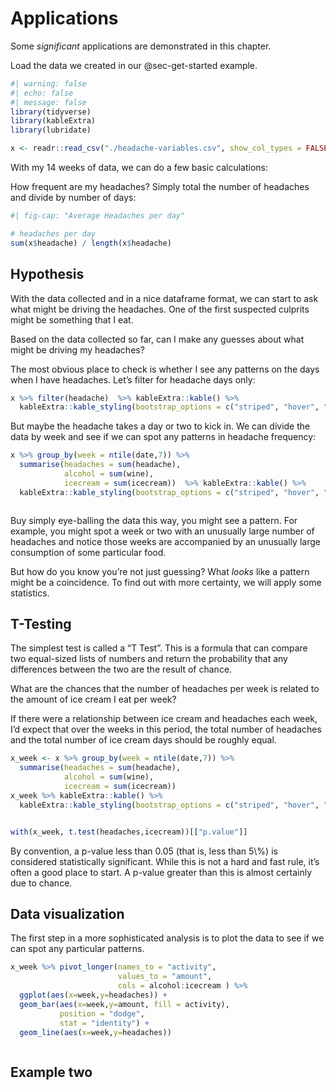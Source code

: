 # Applications

Some *significant* applications are demonstrated in this chapter.

Load the data we created in our @sec-get-started example.

```r
#| warning: false
#| echo: false
#| message: false
library(tidyverse)
library(kableExtra)
library(lubridate)
```

```r
x <- readr::read_csv("./headache-variables.csv", show_col_types = FALSE)


```



With my 14 weeks of data, we can do a few basic calculations:

How frequent are my headaches? Simply total the number of headaches and divide by number of days:

```r
#| fig-cap: "Average Headaches per day"

# headaches per day
sum(x$headache) / length(x$headache)

```

## Hypothesis

With the data collected and in a nice dataframe format, we can start to ask what might be driving the headaches. One of the first suspected culprits might be something that I eat. 

Based on the data collected so far, can I make any guesses about what might be driving my headaches?

The most obvious place to check is whether I see any patterns on the days when I have headaches. Let's filter for headache days only:

```r

x %>% filter(headache)  %>% kableExtra::kable() %>% 
  kableExtra::kable_styling(bootstrap_options = c("striped", "hover", "condensed"))

```

But maybe the headache takes a day or two to kick in. We can divide the data by week and see if we can spot any patterns in headache frequency:

```r
x %>% group_by(week = ntile(date,7)) %>% 
  summarise(headaches = sum(headache),
            alcohol = sum(wine),
            icecream = sum(icecream))  %>% kableExtra::kable() %>% 
  kableExtra::kable_styling(bootstrap_options = c("striped", "hover", "condensed"))



```

Buy simply eye-balling the data this way, you might see a pattern. For example, you might spot a week or two with an unusually large number of headaches and notice those weeks are accompanied by an unusually large consumption of some particular food.

But how do you know you're not just guessing? What *looks* like a pattern might be a coincidence. To find out with more certainty, we will apply some statistics.

## T-Testing

The simplest test is called a "T Test". This is a formula that can compare two equal-sized lists of numbers and return the probability that any differences between the two are the result of chance.

What are the chances that the number of headaches per week is related to the amount of ice cream I eat per week?

If there were a relationship between ice cream and headaches each week, I'd expect that over the weeks in this period, the total number of headaches and the total number of ice cream days should be roughly equal.

```r

x_week <- x %>% group_by(week = ntile(date,7)) %>% 
  summarise(headaches = sum(headache),
            alcohol = sum(wine),
            icecream = sum(icecream)) 
x_week %>% kableExtra::kable() %>%
  kableExtra::kable_styling(bootstrap_options = c("striped", "hover", "condensed")) 


with(x_week, t.test(headaches,icecream))[["p.value"]]

```

By convention, a p-value less than 0.05 (that is, less than 5\\%) is considered statistically significant. While this is not a hard and fast rule, it's often a good place to start. A p-value greater than this is almost certainly due to chance.

## Data visualization

The first step in a more sophisticated analysis is to plot the data to see if we can spot any particular patterns.

```R

x_week %>% pivot_longer(names_to = "activity",
                        values_to = "amount",
                        cols = alcohol:icecream ) %>% 
  ggplot(aes(x=week,y=headaches)) +
  geom_bar(aes(x=week,y=amount, fill = activity),
           position = "dodge",
           stat = "identity") +
  geom_line(aes(x=week,y=headaches))



```

## Example two
